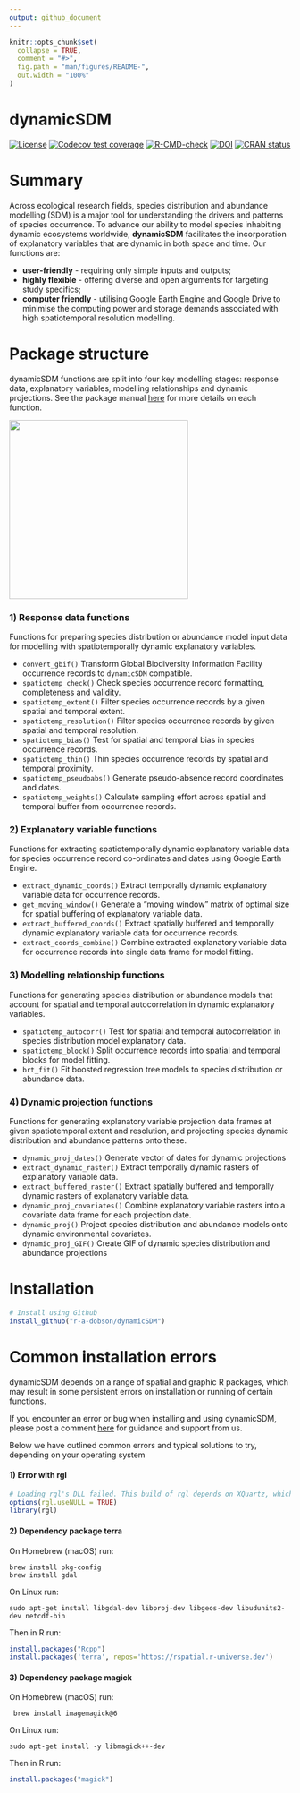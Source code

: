 ```yaml
---
output: github_document
---
```


<!-- README.md is generated from README.Rmd. Please edit that file -->

```r
knitr::opts_chunk$set(
  collapse = TRUE,
  comment = "#>",
  fig.path = "man/figures/README-",
  out.width = "100%"
)
```

# dynamicSDM

<!-- badges: start -->
[![License](https://img.shields.io/badge/license-GPL%20%28%3E=%203%29-lightgrey.svg?style=flat)](http://www.gnu.org/licenses/gpl-3.0.html)
[![Codecov test coverage](https://codecov.io/gh/r-a-dobson/dynamicSDM/branch/main/graph/badge.svg)](https://app.codecov.io/gh/r-a-dobson/dynamicSDM?branch=main)
[![R-CMD-check](https://github.com/r-a-dobson/dynamicSDM/workflows/R-CMD-check/badge.svg)](https://github.com/r-a-dobson/dynamicSDM/actions)
[![DOI](https://zenodo.org/badge/DOI/10.5281/zenodo.7405906.svg)](https://doi.org/10.5281/zenodo.7405906)
[![CRAN status](https://www.r-pkg.org/badges/version/dynamicSDM)](https://CRAN.R-project.org/package=dynamicSDM)
<!-- badges: end -->


# Summary

Across ecological research fields, species distribution and abundance modelling (SDM) is a major tool for understanding the drivers and patterns of species occurrence. To advance our ability to model species inhabiting dynamic ecosystems worldwide, **dynamicSDM** facilitates the incorporation of explanatory variables that are dynamic in both space and time. 
Our functions are:

* **user-friendly** - requiring only simple inputs and outputs;
* **highly flexible** - offering diverse and open arguments for targeting study specifics;
* **computer friendly** - utilising Google Earth Engine and Google Drive to minimise the computing power and storage demands associated with high spatiotemporal resolution modelling. 

# Package structure

dynamicSDM functions are split into four key modelling stages: response data, explanatory variables, modelling relationships and dynamic projections. See the package manual [here](https://github.com/r-a-dobson/dynamicSDM/blob/main/man/figures/dynamicSDM_1.0.pdf) for more details on each function. 

<a href='https://github.com/r-a-dobson/dynamicSDM'><img src="https://raw.githubusercontent.com/r-a-dobson/dynamicSDM/main/man/figures/Figure1.png" align="centre" height="320"/></a>

### 1) Response data functions
Functions for preparing species distribution or abundance model input data for modelling with spatiotemporally dynamic explanatory variables. 

* `convert_gbif()` Transform Global Biodiversity Information Facility occurrence records to `dynamicSDM` compatible.
* `spatiotemp_check()` Check species occurrence record formatting, completeness and validity.
* `spatiotemp_extent()` Filter species occurrence records by a given spatial and temporal extent.
* `spatiotemp_resolution()` Filter species occurrence records by given spatial and temporal resolution.
* `spatiotemp_bias()` Test for spatial and temporal bias in species occurrence records. 
* `spatiotemp_thin()` Thin species occurrence records by spatial and temporal proximity.
* `spatiotemp_pseudoabs()` Generate pseudo-absence record coordinates and dates.
* `spatiotemp_weights()` Calculate sampling effort across spatial and temporal buffer from occurrence records.

### 2) Explanatory variable functions
Functions for extracting spatiotemporally dynamic explanatory variable data for species occurrence record co-ordinates and dates using Google Earth Engine.  

* `extract_dynamic_coords()` Extract temporally dynamic explanatory variable data for occurrence records.
* `get_moving_window()` Generate a “moving window” matrix of optimal size for spatial buffering of explanatory variable data.
* `extract_buffered_coords()` Extract spatially buffered and temporally dynamic explanatory variable data for occurrence records.
* `extract_coords_combine()` Combine extracted explanatory variable data for occurrence records into single data frame for model fitting.

### 3) Modelling relationship functions

Functions for generating species distribution or abundance models that account for spatial and temporal autocorrelation in dynamic explanatory variables. 

* `spatiotemp_autocorr()` Test for spatial and temporal autocorrelation in species distribution model explanatory data.
* `spatiotemp_block()` Split occurrence records into spatial and temporal blocks for model fitting.
* `brt_fit()` Fit boosted regression tree models to species distribution or abundance data.

### 4) Dynamic projection functions
Functions for generating explanatory variable projection data frames at given spatiotemporal extent and resolution, and projecting species dynamic distribution and abundance patterns onto these. 

* `dynamic_proj_dates()` Generate vector of dates for dynamic projections
* `extract_dynamic_raster()` Extract temporally dynamic rasters of explanatory variable data.
* `extract_buffered_raster()` Extract spatially buffered and temporally dynamic rasters of explanatory variable data.
* `dynamic_proj_covariates()` Combine explanatory variable rasters into a covariate data frame for each projection date.
* `dynamic_proj()` Project species distribution and abundance models onto dynamic environmental covariates.
* `dynamic_proj_GIF()` Create GIF of dynamic species distribution and abundance projections

# Installation
``` r
# Install using Github 
install_github("r-a-dobson/dynamicSDM")

```

# Common installation errors 

dynamicSDM depends on a range of spatial and graphic R packages, which may result in some persistent
errors on installation or running of certain functions. 

If you encounter an error or bug when installing and using dynamicSDM, please post a comment
[here](https://github.com/r-a-dobson/dynamicSDM/issues) for guidance and support from us. 

Below we have outlined common errors and typical solutions to try, depending on your operating
system

#### 1) Error with rgl 

```r
# Loading rgl's DLL failed. This build of rgl depends on XQuartz, which failed to load.
options(rgl.useNULL = TRUE)
library(rgl)
```

#### 2) Dependency package terra 

On Homebrew (macOS) run:
```Homebrew
brew install pkg-config
brew install gdal
```

On Linux run:
```Linux
sudo apt-get install libgdal-dev libproj-dev libgeos-dev libudunits2-dev netcdf-bin 
```

Then in R run:
```r
install.packages("Rcpp")
install.packages('terra', repos='https://rspatial.r-universe.dev')
```


#### 3) Dependency package magick 

On Homebrew (macOS) run:
```Homebrew
 brew install imagemagick@6
```

On Linux run:
```Linux
sudo apt-get install -y libmagick++-dev
```

Then in R run:
```r
install.packages("magick")
```





